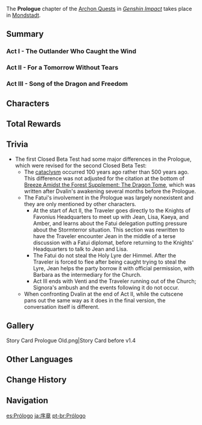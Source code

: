 {{Chapter Infobox
|image           = Story Card Prologue.png
|type            = Archon
|next            = Chapter I
|featuredAct     = The Outlander Who Caught the Wind
|prologue        = Wanderer's Trail
|act1            = The Outlander Who Caught the Wind
|act2            = For a Tomorrow Without Tears
|ARReq2          = 10
|act3            = Song of the Dragon and Freedom
|ARReq3          = 18
}}
The '''Prologue''' chapter of the [[Archon Quests]] in ''[[Genshin Impact]]'' takes place in [[Mondstadt]].

==Summary==
===Act I - The Outlander Who Caught the Wind===
{{Transclude|The Outlander Who Caught the Wind|Summary|main=1|top=1}}

===Act II - For a Tomorrow Without Tears===
{{Transclude|For a Tomorrow Without Tears|Summary|main=1|top=1}}

===Act III - Song of the Dragon and Freedom===
{{Transclude|Song of the Dragon and Freedom|Summary|main=1|top=1}}

==Characters==
{{Character Appearances|type=Chapter}}

==Total Rewards==
{{Event Rewards
|type                     = Quest
|Adventure EXP            = 9,275
|Primogem                 = 300
|Mora                     = 187,000
|Character EXP            = 55,125
|Adventurer's Experience  = 30
|Enhancement Ore          = 24
|Fine Enhancement Ore     = 123
|Mystic Enhancement Ore   = 11
|Teyvat Fried Egg         = 10
|Sweet Madame             = 10
|Amber                    = 1
|Kaeya                    = 1
|Lisa                     = 1
|Barbara                  = 1
|Recurve Bow              = 1
|Traveler's Handy Sword   = 1
|Otherworldly Story       = 1
|Favonius Warbow          = 1
|Memory of Roving Gales   = 2
|Tainted Blood            = 1
|sort                     = Adventure EXP,Primogem,Mora,Character EXP,Adventurer's Experience,Enhancement Ore,Fine Enhancement Ore,Mystic Enhancement Ore,Teyvat Fried Egg,Sweet Madame,Amber,Kaeya,Lisa,Barbara,Recurve Bow,Traveler's Handy Sword,Otherworldly Story,Favonius Warbow,Memory of Roving Gales,Tainted Blood
}}

==Trivia==
*The first Closed Beta Test had some major differences in the Prologue, which were revised for the second Closed Beta Test:
**The [[cataclysm]] occurred 100 years ago rather than 500 years ago. This difference was not adjusted for the citation at the bottom of [[Breeze Amidst the Forest Supplement: The Dragon Tome]], which was written after Dvalin's awakening several months before the Prologue.
**The Fatui's involvement in the Prologue was largely nonexistent and they are only mentioned by other characters.
***At the start of Act II, the Traveler goes directly to the Knights of Favonius Headquarters to meet up with Jean, Lisa, Kaeya, and Amber, and learns about the Fatui delegation putting pressure about the Stormterror situation. This section was rewritten to have the Traveler encounter Jean in the middle of a terse discussion with a Fatui diplomat, before returning to the Knights' Headquarters to talk to Jean and Lisa.
***The Fatui do not steal the Holy Lyre der Himmel. After the Traveler is forced to flee after being caught trying to steal the Lyre, Jean helps the party borrow it with official permission, with Barbara as the intermediary for the Church.
***Act III ends with Venti and the Traveler running out of the Church; Signora's ambush and the events following it do not occur.
**When confronting Dvalin at the end of Act II, while the cutscene pans out the same way as it does in the final version, the conversation itself is different.

==Gallery==
<gallery hideaddbutton="true" captionalign="center">
Story Card Prologue Old.png|Story Card before v1.4
</gallery>

==Other Languages==
{{Other Languages|default_hidden = 1
|en      = Prologue
|zhs     = 序章
|zhs_rm  = Xùzhāng
|zht     = 序章
|zht_rm  = Xùzhāng
|ja      = 序章
|ja_rm   = Joshou
|ko      = 프롤로그
|ko_rm   = 
|es      = Prólogo
|fr      = Prologue
|ru      = Пролог
|th      = อารัมภบท
|th_rm   = 
|vi      = Mở Đầu
|de      = Prolog
|id      = Prolog
|pt      = Prólogo
}}

==Change History==
{{Change History|1.0}}

==Navigation==
{{Archon Quest Navbox|chapter=Prologue}}

[[es:Prólogo]]
[[ja:序章]]
[[pt-br:Prólogo]]